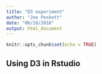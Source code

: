 ```yaml
---
title: "D3 experiment"
author: "Joe Peskett"
date: "06/10/2018"
output: html_document
---
```


```r
knitr::opts_chunk$set(echo = TRUE)
```

## Using D3 in Rstudio
